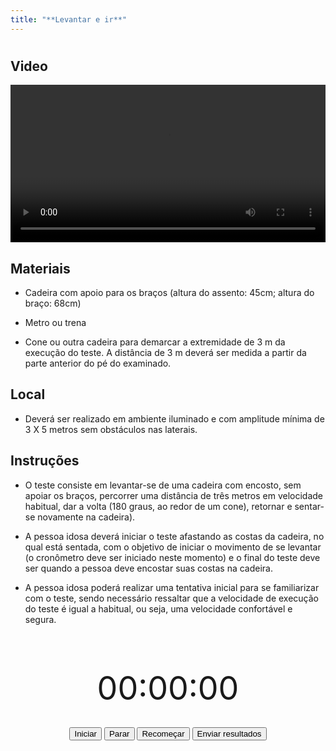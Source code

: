```yaml
---
title: "**Levantar e ir**"
---
```


# {.unnumbered .unlisted .tabset}

## Video

<center>
<video src="videos/timed-up-and-go.mov" width="100%" controls></video>
</center>

## Materiais

- Cadeira com apoio para os braços (altura do assento: 45cm; altura do braço: 68cm)

- Metro ou trena

- Cone ou outra cadeira para demarcar a extremidade de 3 m da execução do teste. A distância de 3 m deverá ser medida a partir da parte anterior do pé do examinado.

## Local

- Deverá ser realizado em ambiente iluminado e com amplitude mínima de 3 X 5 metros sem obstáculos nas laterais.

## Instruções

- O teste consiste em levantar-se de uma cadeira com encosto, sem apoiar os braços, percorrer uma distância de três metros em velocidade habitual, dar a volta (180 graus, ao redor de um cone), retornar e sentar-se novamente na cadeira).

- A pessoa idosa deverá iniciar o teste afastando as costas da cadeira, no qual está sentada, com o objetivo de iniciar o movimento de se levantar (o cronômetro deve ser iniciado neste momento) e o final do teste deve ser quando a pessoa deve encostar suas costas na cadeira.

- A pessoa idosa poderá realizar uma tentativa inicial para se familiarizar com o teste, sendo necessário ressaltar que a velocidade de execução do teste é igual a habitual, ou seja, uma velocidade confortável e segura.

# {.unnumbered .unlisted .tabset}

<center>

<br>

<div id="clock" style="font-size: 52px;">00:00:00</div>
<br>
<button id="startButton">Iniciar</button>
<button id="stopButton">Parar</button>
<button id="resetButton">Recomeçar</button>
<button id="emailButton">Enviar resultados</button>

<br>

</center>


<script>
let timer;
let isRunning = false;
let elapsedSeconds = 0; // To track elapsed time

function formatTime(seconds) {
    const hours = String(Math.floor(seconds / 3600)).padStart(2, '0');
    const minutes = String(Math.floor((seconds % 3600) / 60)).padStart(2, '0');
    const secs = String(seconds % 60).padStart(2, '0');
    return `${hours}:${minutes}:${secs}`;
}

function updateClock() {
    document.getElementById("clock").innerHTML = formatTime(elapsedSeconds);
}

// Function to start the clock
function startClock() {
    if (!isRunning) {
        timer = setInterval(() => {
            elapsedSeconds++;
            updateClock();
        }, 1000);
        isRunning = true;
    }
}

// Function to stop the clock
function stopClock() {
    clearInterval(timer);
    isRunning = false;
}

// Function to reset the clock
function resetClock() {
    stopClock();
    elapsedSeconds = 0; // Reset elapsed time
    updateClock(); // Update display to 00:00:00
}

// Function to send the clock time via email
function sendEmail() {
    const timeString = formatTime(elapsedSeconds);
    const email = "example@example.com"; // Replace with your email
    const subject = "Clock Time";
    const body = `${timeString}`;
    window.location.href = `mailto:alexandresancho.fisio@gmail.com?subject=${encodeURIComponent(subject)}&body=${encodeURIComponent(body)}`;
}

// Event listeners for buttons
document.getElementById("startButton").onclick = startClock;
document.getElementById("stopButton").onclick = stopClock;
document.getElementById("resetButton").onclick = resetClock;
document.getElementById("emailButton").onclick = sendEmail;
</script>
